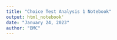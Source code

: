 ---
title: "Choice Test Analysis 1 Notebook"
output: html_notebook'
date: "January 24, 2023"
author: "BMC"
---
```{r}

```

